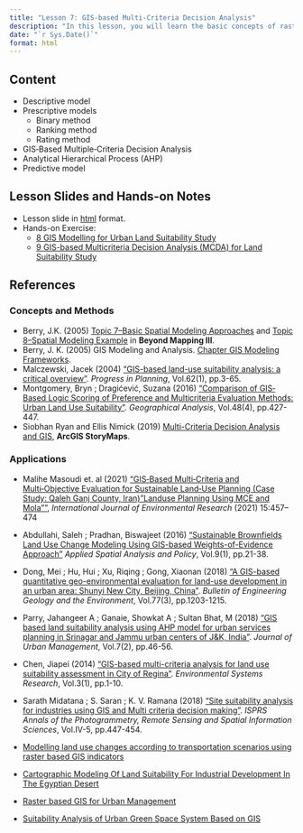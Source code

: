 ```yaml
---
title: "Lesson 7: GIS-based Multi-Criteria Decision Analysis"
description: "In this lesson, you will learn the basic concepts of raster-based GIS modelling methods for land suitability analysis."
date: "`r Sys.Date()`"
format: html
---
```


## Content

-   Descriptive model
-   Prescriptive models
    -   Binary method
    -   Ranking method
    -   Rating method
-   GIS‐Based Multiple‐Criteria Decision Analysis
-   Analytical Hierarchical Process (AHP)
-   Predictive model

## Lesson Slides and Hands-on Notes

-   Lesson slide in [html](../lesson/Lesson07/lesson07.html) format.
-   Hands-on Exercise:
    -   [8 GIS Modelling for Urban Land Suitability Study](https://gis4urbplan.netlify.app/hands-on_ex07)
    -   [9 GIS-based Multicriteria Decision Analysis (MCDA) for Land Suitability Study](https://gis4urbplan.netlify.app/hands-on_ex08)

## References

### Concepts and Methods

-   Berry, J.K. (2005) [Topic 7--Basic Spatial Modeling Approaches](http://www.innovativegis.com/basis/BeyondMappingSeries/BeyondMapping_III/Topic7/BM_III_T7.htm) and [Topic 8--Spatial Modeling Example](http://www.innovativegis.com/basis/BeyondMappingSeries/BeyondMapping_III/Topic8/BM_III_T8.htm) in **Beyond Mapping III**.
-   Berry, J. K. (2005) GIS Modeling and Analysis. [Chapter GIS Modeling Frameworks](http://www.innovativegis.com/basis/papers/other/asprschapter/#Berry6_Modeling_Frameworks).
-   Malczewski, Jacek (2004) ["GIS-based land-use suitability analysis: a critical overview"](https://www-sciencedirect-com.libproxy.smu.edu.sg/science/article/pii/S0305900603000801). *Progress in Planning*, Vol.62(1), pp.3-65.
-   Montgomery, Bryn ; Dragićević, Suzana (2016) ["Comparison of GIS‐Based Logic Scoring of Preference and Multicriteria Evaluation Methods: Urban Land Use Suitability"](https://onlinelibrary-wiley-com.libproxy.smu.edu.sg/doi/full/10.1111/gean.12103). *Geographical Analysis*, Vol.48(4), pp.427-447.
-   Siobhan Ryan and Ellis Nimick (2019) [Multi-Criteria Decision Analysis and GIS](https://storymaps.arcgis.com/stories/b60b7399f6944bca86d1be6616c178cf), **ArcGIS StoryMaps**.

### Applications

-   Malihe Masoudi et. al (2021) ["GIS‑Based Multi‑Criteria and Multi‑Objective Evaluation for Sustainable Land‑Use Planning (Case Study: Qaleh Ganj County, Iran)"Landuse Planning Using MCE and Mola""](https://doi.org/10.1007/s41742-021-00326-0), *International Journal of Environmental Research* (2021) 15:457--474

-   Abdullahi, Saleh ; Pradhan, Biswajeet (2016) ["Sustainable Brownfields Land Use Change Modeling Using GIS-based Weights-of-Evidence Approach"](https://link-springer-com.libproxy.smu.edu.sg/article/10.1007/s12061-015-9139-1) *Applied Spatial Analysis and Policy*, Vol.9(1), pp.21-38.

-   Dong, Mei ; Hu, Hui ; Xu, Riqing ; Gong, Xiaonan (2018) ["A GIS-based quantitative geo-environmental evaluation for land-use development in an urban area: Shunyi New City, Beijing, China"](https://link-springer-com.libproxy.smu.edu.sg/article/10.1007/s10064-017-1069-5). *Bulletin of Engineering Geology and the Environment*, Vol.77(3), pp.1203-1215.

-   Parry, Jahangeer A ; Ganaie, Showkat A ; Sultan Bhat, M (2018) ["GIS based land suitability analysis using AHP model for urban services planning in Srinagar and Jammu urban centers of J&K, India"](https://www.sciencedirect.com/science/article/pii/S2226585617301231?via%3Dihub). *Journal of Urban Management*, Vol.7(2), pp.46-56.

-   Chen, Jiapei (2014) ["GIS-based multi-criteria analysis for land use suitability assessment in City of Regina"](https://environmentalsystemsresearch.springeropen.com/articles/10.1186/2193-2697-3-13). *Environmental Systems Research*, Vol.3(1), pp.1-10.

-   Sarath Midatana ; S. Saran ; K. V. Ramana (2018) ["Site suitability analysis for industries using GIS and Multi criteria decision making"](https://doaj.org/article/c00d77c4bebf4754ab22bed617bd3117). *ISPRS Annals of the Photogrammetry, Remote Sensing and Spatial Information Sciences*, Vol.IV-5, pp.447-454.

-   [Modelling land use changes according to transportation scenarios using raster based GIS indicators](https://pdfs.semanticscholar.org/57e2/8189fb06331966e99cb5f44f5e58eb45a6b0.pdf?_ga=2.87358040.1338523781.1569136260-1356347789.1558054866)

-   [Cartographic Modeling Of Land Suitability For Industrial Development In The Egyptian Desert](http://journals.witpress.com/paperinfo.asp?pid=425)

-   [Raster based GIS for Urban Management](http://www.isocarp.net/Data/case_studies/1262.pdf)

-   [Suitability Analysis of Urban Green Space System Based on GIS](http://www.itc.nl/library/papers_2003/msc/upla/yang_manlun.pdf)
